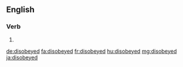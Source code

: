 ==English==

===Verb===
{{head|en}}

# {{en-past of|disobey}}

[[de:disobeyed]]
[[fa:disobeyed]]
[[fr:disobeyed]]
[[hu:disobeyed]]
[[mg:disobeyed]]
[[ja:disobeyed]]